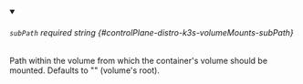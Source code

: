 
<details className="config-field" data-expandable="false" open>
<summary>

###### `subPath` <span className="config-field-required" data-required="false">required</span> <span className="config-field-type">string</span> <span className="config-field-default"></span> <span className="config-field-enum"></span> {#controlPlane-distro-k3s-volumeMounts-subPath}

Path within the volume from which the container's volume should be mounted.
Defaults to "" (volume's root).

</summary>



</details>

